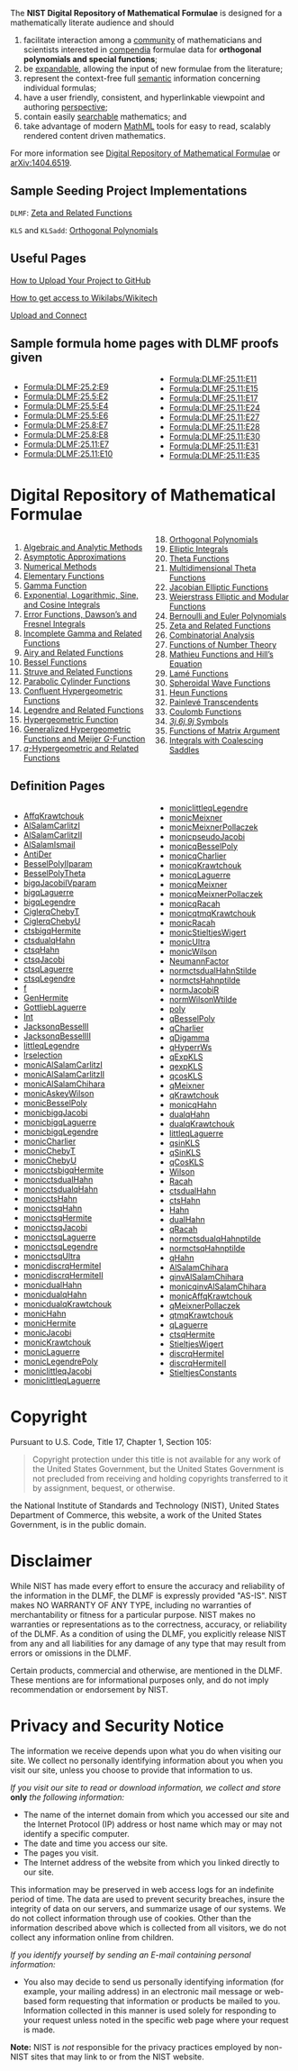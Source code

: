 The '''NIST Digital Repository of Mathematical Formulae''' is designed for
a mathematically literate audience and should

# facilitate interaction among a [[community]] of mathematicians and scientists interested in [[wikipedia:compendia|compendia]] formulae data for '''orthogonal polynomials and special functions''';
# be [[expandable]], allowing the input of new formulae from the literature;
# represent the context-free full [[semantic]] information concerning individual formulas;
# have a user friendly, consistent, and hyperlinkable viewpoint and authoring [[perspective]];
# contain easily [[Special:MathSearch|searchable]] mathematics; and
# take advantage of modern [[MathML]] tools for easy to read, scalably rendered content driven mathematics.

For more information see [http://link.springer.com/chapter/10.1007%2F978-3-319-08434-3_30 Digital Repository of Mathematical Formulae] or [http://arxiv.org/abs/1404.6519 arXiv:1404.6519].

== Sample Seeding Project Implementations ==

<tt>DLMF</tt>:  [[Zeta and Related Functions]]

<tt>KLS</tt> and <tt>KLSadd</tt>: [[Orthogonal Polynomials]]

== Useful Pages ==

[[GitHub|How to Upload Your Project to GitHub]]

[[Wikilabs|How to get access to Wikilabs/Wikitech]]

[https://github.com/DRMF/DRMF/blob/master/doc/upload_and_connect.MD Upload and Connect]

== Sample formula home pages with DLMF proofs given ==

<div style="-moz-column-count:2; column-count:2;">
* [[Formula:DLMF:25.2:E9]]
* [[Formula:DLMF:25.5:E2]]
* [[Formula:DLMF:25.5:E4]]
* [[Formula:DLMF:25.5:E6]]
* [[Formula:DLMF:25.8:E7]]
* [[Formula:DLMF:25.8:E8]]
* [[Formula:DLMF:25.11:E7]]
* [[Formula:DLMF:25.11:E10]]
* [[Formula:DLMF:25.11:E11]]
* [[Formula:DLMF:25.11:E15]]
* [[Formula:DLMF:25.11:E17]]
* [[Formula:DLMF:25.11:E24]]
* [[Formula:DLMF:25.11:E27]]
* [[Formula:DLMF:25.11:E28]]
* [[Formula:DLMF:25.11:E30]]
* [[Formula:DLMF:25.11:E31]]
* [[Formula:DLMF:25.11:E35]]
</div>

= Digital Repository of Mathematical Formulae =
<div style="-moz-column-count:2; column-count:2;">
# [[Algebraic and Analytic Methods]]
# [[Asymptotic Approximations]]
# [[Numerical Methods]]
# [[Elementary Functions]]
# [[Gamma Function]]
# [[Exponential, Logarithmic, Sine, and Cosine Integrals]]
# [[Error Functions, Dawson’s and Fresnel Integrals]]
# [[Incomplete Gamma and Related Functions]]
# [[Airy and Related Functions]]
# [[Bessel Functions]]
# [[Struve and Related Functions]]
# [[Parabolic Cylinder Functions]]
# [[Confluent Hypergeometric Functions]]
# [[Legendre and Related Functions]]
# [[Hypergeometric Function]]
# [[Generalized Hypergeometric Functions and Meijer G-Function|Generalized Hypergeometric Functions and Meijer ''G''-Function]]
# [[q-Hypergeometric and Related Functions|''q''-Hypergeometric and Related Functions]]
# [[Orthogonal Polynomials]]
# [[Elliptic Integrals]]
# [[Theta Functions]]
# [[Multidimensional Theta Functions]]
# [[Jacobian Elliptic Functions]]
# [[Weierstrass Elliptic and Modular Functions]]
# [[Bernoulli and Euler Polynomials]]
# [[Zeta and Related Functions]]
# [[Combinatorial Analysis]]
# [[Functions of Number Theory]]
# [[Mathieu Functions and Hill’s Equation]]
# [[Lamé Functions]]
# [[Spheroidal Wave Functions]]
# [[Heun Functions]]
# [[Painlevé Transcendents]]
# [[Coulomb Functions]]
# [[3j,6j,9j Symbols|''3j,6j,9j'' Symbols]]
# [[Functions of Matrix Argument]]
# [[Integrals with Coalescing Saddles]]
</div>

== Definition Pages ==

<div style="-moz-column-count:2; column-count:2;-webkit-column-count:2">
* [[Definition:AffqKrawtchouk|AffqKrawtchouk]]
* [[Definition:AlSalamCarlitzI|AlSalamCarlitzI]]
* [[Definition:AlSalamCarlitzII|AlSalamCarlitzII]]
* [[Definition:AlSalamIsmail|AlSalamIsmail]]
* [[Definition:AntiDer|AntiDer]]
* [[Definition:BesselPolyIIparam|BesselPolyIIparam]]
* [[Definition:BesselPolyTheta|BesselPolyTheta]]
* [[Definition:bigqJacobiIVparam|bigqJacobiIVparam]]
* [[Definition:bigqLaguerre|bigqLaguerre]]
* [[Definition:bigqLegendre|bigqLegendre]]
* [[Definition:CiglerqChebyT|CiglerqChebyT]]
* [[Definition:CiglerqChebyU|CiglerqChebyU]]
* [[Definition:ctsbigqHermite|ctsbigqHermite]]
* [[Definition:ctsdualqHahn|ctsdualqHahn]]
* [[Definition:ctsqHahn|ctsqHahn]]
* [[Definition:ctsqJacobi|ctsqJacobi]]
* [[Definition:ctsqLaguerre|ctsqLaguerre]]
* [[Definition:ctsqLegendre|ctsqLegendre]]
* [[Definition:f|f]]
* [[Definition:GenHermite|GenHermite]]
* [[Definition:GottliebLaguerre|GottliebLaguerre]]
* [[Definition:Int|Int]]
* [[Definition:JacksonqBesselII|JacksonqBesselII]]
* [[Definition:JacksonqBesselIII|JacksonqBesselIII]]
* [[Definition:littleqLegendre|littleqLegendre]]
* [[Definition:lrselection|lrselection]]
* [[Definition:monicAlSalamCarlitzI|monicAlSalamCarlitzI]]
* [[Definition:monicAlSalamCarlitzII|monicAlSalamCarlitzII]]
* [[Definition:monicAlSalamChihara|monicAlSalamChihara]]
* [[Definition:monicAskeyWilson|monicAskeyWilson]]
* [[Definition:monicBesselPoly|monicBesselPoly]]
* [[Definition:monicbigqJacobi|monicbigqJacobi]]
* [[Definition:monicbigqLaguerre|monicbigqLaguerre]]
* [[Definition:monicbigqLegendre|monicbigqLegendre]]
* [[Definition:monicCharlier|monicCharlier]]
* [[Definition:monicChebyT|monicChebyT]]
* [[Definition:monicChebyU|monicChebyU]]
* [[Definition:monicctsbigqHermite|monicctsbigqHermite]]
* [[Definition:monicctsdualHahn|monicctsdualHahn]]
* [[Definition:monicctsdualqHahn|monicctsdualqHahn]]
* [[Definition:monicctsHahn|monicctsHahn]]
* [[Definition:monicctsqHahn|monicctsqHahn]]
* [[Definition:monicctsqHermite|monicctsqHermite]]
* [[Definition:monicctsqJacobi|monicctsqJacobi]]
* [[Definition:monicctsqLaguerre|monicctsqLaguerre]]
* [[Definition:monicctsqLegendre|monicctsqLegendre]]
* [[Definition:monicctsqUltra|monicctsqUltra]]
* [[Definition:monicdiscrqHermiteI|monicdiscrqHermiteI]]
* [[Definition:monicdiscrqHermiteII|monicdiscrqHermiteII]]
* [[Definition:monicdualHahn|monicdualHahn]]
* [[Definition:monicdualqHahn|monicdualqHahn]]
* [[Definition:monicdualqKrawtchouk|monicdualqKrawtchouk]]
* [[Definition:monicHahn|monicHahn]]
* [[Definition:monicHermite|monicHermite]]
* [[Definition:monicJacobi|monicJacobi]]
* [[Definition:monicKrawtchouk|monicKrawtchouk]]
* [[Definition:monicLaguerre|monicLaguerre]]
* [[Definition:monicLegendrePoly|monicLegendrePoly]]
* [[Definition:moniclittleqJacobi|moniclittleqJacobi]]
* [[Definition:moniclittleqLaguerre|moniclittleqLaguerre]]
* [[Definition:moniclittleqLegendre|moniclittleqLegendre]]
* [[Definition:monicMeixner|monicMeixner]]
* [[Definition:monicMeixnerPollaczek|monicMeixnerPollaczek]]
* [[Definition:monicpseudoJacobi|monicpseudoJacobi]]
* [[Definition:monicqBesselPoly|monicqBesselPoly]]
* [[Definition:monicqCharlier|monicqCharlier]]
* [[Definition:monicqKrawtchouk|monicqKrawtchouk]]
* [[Definition:monicqLaguerre|monicqLaguerre]]
* [[Definition:monicqMeixner|monicqMeixner]]
* [[Definition:monicqMeixnerPollaczek|monicqMeixnerPollaczek]]
* [[Definition:monicqRacah|monicqRacah]]
* [[Definition:monicqtmqKrawtchouk|monicqtmqKrawtchouk]]
* [[Definition:monicRacah|monicRacah]]
* [[Definition:monicStieltjesWigert|monicStieltjesWigert]]
* [[Definition:monicUltra|monicUltra]]
* [[Definition:monicWilson|monicWilson]]
* [[Definition:NeumannFactor|NeumannFactor]]
* [[Definition:normctsdualHahnStilde|normctsdualHahnStilde]]
* [[Definition:normctsHahnptilde|normctsHahnptilde]]
* [[Definition:normJacobiR|normJacobiR]]
* [[Definition:normWilsonWtilde|normWilsonWtilde]]
* [[Definition:poly|poly]]
* [[Definition:qBesselPoly|qBesselPoly]]
* [[Definition:qCharlier|qCharlier]]
* [[Definition:qDigamma|qDigamma]]
* [[Definition:qHyperrWs|qHyperrWs]]
* [[Definition:qExpKLS|qExpKLS]]
* [[Definition:qexpKLS|qexpKLS]]
* [[Definition:qcosKLS|qcosKLS]]
* [[Definition:qMeixner|qMeixner]]
* [[Definition:qKrawtchouk|qKrawtchouk]]
* [[Definition:monicqHahn|monicqHahn]]
* [[Definition:dualqHahn|dualqHahn]]
* [[Definition:dualqKrawtchouk|dualqKrawtchouk]]
* [[Definition:littleqLaguerre|littleqLaguerre]]
* [[Definition:qsinKLS|qsinKLS]]
* [[Definition:qSinKLS|qSinKLS]]
* [[Definition:qCosKLS|qCosKLS]]
* [[Definition:Wilson|Wilson]]
* [[Definition:Racah|Racah]]
* [[Definition:ctsdualHahn|ctsdualHahn]]
* [[Definition:ctsHahn|ctsHahn]]
* [[Definition:Hahn|Hahn]]
* [[Definition:dualHahn|dualHahn]]
* [[Definition:qRacah|qRacah]]
* [[Definition:normctsdualqHahnptilde|normctsdualqHahnptilde]]
* [[Definition:normctsqHahnptilde|normctsqHahnptilde]]
* [[Definition:qHahn|qHahn]]
* [[Definition:AlSalamChihara|AlSalamChihara]]
* [[Definition:qinvAlSalamChihara|qinvAlSalamChihara]]
* [[Definition:monicqinvAlSalamChihara|monicqinvAlSalamChihara]]
* [[Definition:monicAffqKrawtchouk|monicAffqKrawtchouk]]
* [[Definition:qMeixnerPollaczek|qMeixnerPollaczek]]
* [[Definition:qtmqKrawtchouk|qtmqKrawtchouk]]
* [[Definition:qLaguerre|qLaguerre]]
* [[Definition:ctsqHermite|ctsqHermite]]
* [[Definition:StieltjesWigert|StieltjesWigert]]
* [[Definition:discrqHermiteI|discrqHermiteI]]
* [[Definition:discrqHermiteII|discrqHermiteII]]
* [[Definition:StieltjesConstants|StieltjesConstants]]
</div>

= Copyright =

Pursuant to U.S. Code, Title 17, Chapter 1, Section 105:
<blockquote>
Copyright protection under this title is not available for any
work of the United States Government, but the United States Government is not
precluded from receiving and holding copyrights transferred to it by assignment,
bequest, or otherwise.
</blockquote>
the National Institute of Standards and Technology (NIST), United States Department
of Commerce, this website, a work of the United States Government, is in the public
domain.

= Disclaimer =

While NIST has made every effort to ensure the accuracy and reliability of the
information in the DLMF, the DLMF is expressly provided "AS-IS". NIST makes NO WARRANTY
OF ANY TYPE, including no warranties of merchantability or fitness for a particular
purpose. NIST makes no warranties or representations as to the correctness, accuracy,
or reliability of the DLMF. As a condition of using the DLMF, you explicitly release
NIST from any and all liabilities for any damage of any type that may result from
errors or omissions in the DLMF.

Certain products, commercial and otherwise, are mentioned in the DLMF. These mentions
are for informational purposes only, and do not imply recommendation or endorsement by NIST.

= Privacy and Security Notice =

The information we receive depends upon what you do when visiting our site. We collect
no personally identifying information about you when you visit our site, unless you
choose to provide that information to us.

''If you visit our site to read or download information, we collect and store'' '''only'''
''the following information:''

* The name of the internet domain from which you accessed our site and the Internet Protocol (IP) address or host name which may or may not identify a specific computer.
* The date and time you access our site.
* The pages you visit.
* The Internet address of the website from which you linked directly to our site.

This information may be preserved in web access logs for an indefinite period of time.
The data are used to prevent security breaches, insure the integrity of data on our
servers, and summarize usage of our systems. We do not collect information through use
of cookies. Other than the information described above which is collected from all
visitors, we do not collect any information online from children.

''If you identify yourself by sending an E-mail containing personal information:''

* You also may decide to send us personally identifying information (for example, your mailing address) in an electronic mail message or web-based form requesting that information or products be mailed to you. Information collected in this manner is used solely for responding to your request unless noted in the specific web page where your request is made.

'''Note:''' NIST is ''not'' responsible for the privacy practices employed by non-NIST sites that may link to or from the NIST website.
